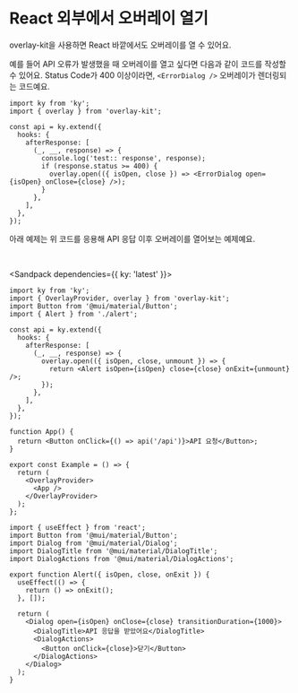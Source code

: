 
# React 외부에서 오버레이 열기

overlay-kit을 사용하면 React 바깥에서도 오버레이를 열 수 있어요.

예를 들어 API 오류가 발생했을 때 오버레이를 열고 싶다면 다음과 같이 코드를 작성할 수 있어요.
Status Code가 400 이상이라면, `<ErrorDialog />` 오버레이가 렌더링되는 코드예요.

```tsx {7-11}
import ky from 'ky';
import { overlay } from 'overlay-kit';

const api = ky.extend({
  hooks: {
    afterResponse: [
      (_, __, response) => {
        console.log('test:: response', response);
        if (response.status >= 400) {
          overlay.open(({ isOpen, close }) => <ErrorDialog open={isOpen} onClose={close} />);
        }
      },
    ],
  },
});
```

아래 예제는 위 코드를 응용해 API 응답 이후 오버레이를 열어보는 예제예요.

<br />

<Sandpack dependencies={{ ky: 'latest' }}>

```tsx Example.tsx active
import ky from 'ky';
import { OverlayProvider, overlay } from 'overlay-kit';
import Button from '@mui/material/Button';
import { Alert } from './alert';

const api = ky.extend({
  hooks: {
    afterResponse: [
      (_, __, response) => {
        overlay.open(({ isOpen, close, unmount }) => {
          return <Alert isOpen={isOpen} close={close} onExit={unmount} />;
        });
      },
    ],
  },
});

function App() {
  return <Button onClick={() => api('/api')}>API 요청</Button>;
}

export const Example = () => {
  return (
    <OverlayProvider>
      <App />
    </OverlayProvider>
  );
};
```

```tsx alert.tsx
import { useEffect } from 'react';
import Button from '@mui/material/Button';
import Dialog from '@mui/material/Dialog';
import DialogTitle from '@mui/material/DialogTitle';
import DialogActions from '@mui/material/DialogActions';

export function Alert({ isOpen, close, onExit }) {
  useEffect(() => {
    return () => onExit();
  }, []);

  return (
    <Dialog open={isOpen} onClose={close} transitionDuration={1000}>
      <DialogTitle>API 응답을 받았어요</DialogTitle>
      <DialogActions>
        <Button onClick={close}>닫기</Button>
      </DialogActions>
    </Dialog>
  );
}
```

</Sandpack>
